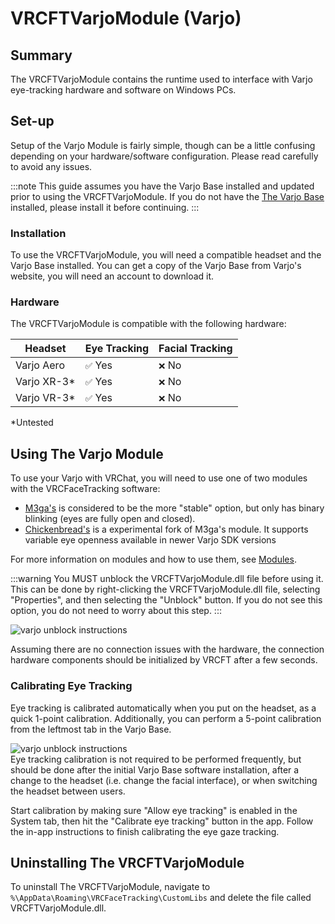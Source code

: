 # VRCFTVarjoModule (Varjo)

## Summary

The VRCFTVarjoModule contains the runtime used to interface with Varjo eye-tracking hardware and software on Windows PCs.

## Set-up

Setup of the Varjo Module is fairly simple, though can be a little confusing depending on your hardware/software configuration. Please read carefully to avoid any issues. 

:::note
This guide assumes you have the Varjo Base installed and updated prior to using the VRCFTVarjoModule. 
If you do not have the [The Varjo Base](https://account.varjo.com/downloads#varjo_base)
installed, please install it before continuing.
:::

### Installation

To use the VRCFTVarjoModule, you will need a compatible headset and the Varjo Base installed.
You can get a copy of the Varjo Base from Varjo's website, you will need an account to download it. 

### Hardware

The VRCFTVarjoModule is compatible with the following hardware:

| Headset | Eye Tracking | Facial Tracking |
| ---------------------------------- | -------- | --------- |
| Varjo Aero                         | `✅` Yes | `❌` No  |
| Varjo XR-3*                        | `✅` Yes | `❌` No  |
| Varjo VR-3*						 | `✅` Yes | `❌` No  |

*Untested

## Using The Varjo Module

To use your Varjo with VRChat, you will need to use one of two modules with the VRCFaceTracking software:

- [M3ga's](https://github.com/m3gagluk/VRCFTVarjoModule) is considered to be the more "stable" option, but only has binary blinking (eyes are fully open and closed).
 - [Chickenbread's](https://github.com/Chickenbreadlp/VRCFTVarjoModule) is a experimental fork of M3ga's module. It supports variable eye openness available in newer Varjo SDK versions

For more information on modules and how to use them, see [Modules](./modules.mdx).

:::warning
You MUST unblock the VRCFTVarjoModule.dll file before using it. This can be done by right-clicking the VRCFTVarjoModule.dll file, selecting "Properties", and then selecting the "Unblock" button.
If you do not see this option, you do not need to worry about this step.
:::
<div style={{
    width: '50%',
    height: 'auto',
    margin: 'auto',
    display: 'block'
}}>
    <img src={require("./img/varjo/varjo_unblock_instructions.png").default} alt="varjo unblock instructions" />
</div>

Assuming there are no connection issues with the hardware, the connection hardware components should be initialized by VRCFT after a few seconds.

### Calibrating Eye Tracking

Eye tracking is calibrated automatically when you put on the headset, as a quick 1-point calibration.
Additionally, you can perform a 5-point calibration from the leftmost tab in the Varjo Base.
<div style={{
    width: '50%',
    height: 'auto',
    margin: 'auto',
    display: 'block'
}}>
    <img src={require("./img/varjo/varjo_unblock_instructions.png").default} alt="varjo unblock instructions" />
</div>
Eye tracking calibration is not required to be performed frequently, but should be done after the initial Varjo Base software installation, after a change to the headset (i.e. change the facial interface), or when switching the headset between users.

Start calibration by making sure "Allow eye tracking" is enabled in the System tab, then hit the "Calibrate eye tracking" button in the app. Follow the in-app instructions to finish calibrating the eye gaze tracking.  

## Uninstalling The VRCFTVarjoModule

To uninstall The VRCFTVarjoModule, navigate to `%\AppData\Roaming\VRCFaceTracking\CustomLibs` and delete the file called VRCFTVarjoModule.dll.